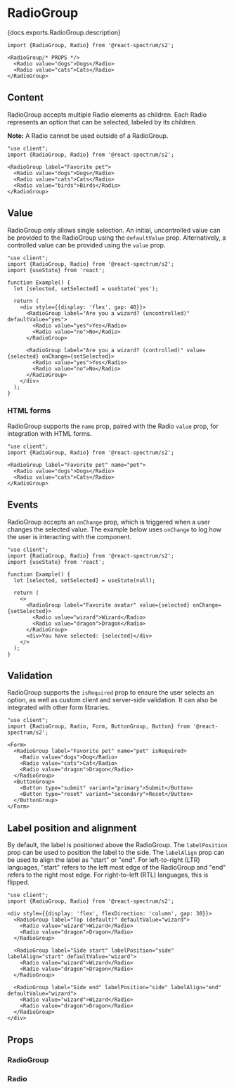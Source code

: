 

# RadioGroup

<PageDescription>{docs.exports.RadioGroup.description}</PageDescription>

```tsx render docs={docs.exports.RadioGroup} links={docs.links} props={['size', 'labelPosition', 'labelAlign', 'necessityIndicator', 'isRequired', 'isDisabled', 'isInvalid']} initialProps={{label: 'Favorite pet'}} type="s2"
import {RadioGroup, Radio} from '@react-spectrum/s2';

<RadioGroup/* PROPS */>
  <Radio value="dogs">Dogs</Radio>
  <Radio value="cats">Cats</Radio>
</RadioGroup>
```

## Content

RadioGroup accepts multiple Radio elements as children. Each Radio represents an option that can be selected, labeled by its children.

**Note:** A Radio cannot be used outside of a RadioGroup.

```tsx render expanded
"use client";
import {RadioGroup, Radio} from '@react-spectrum/s2';

<RadioGroup label="Favorite pet">
  <Radio value="dogs">Dogs</Radio>
  <Radio value="cats">Cats</Radio>
  <Radio value="birds">Birds</Radio>
</RadioGroup>
```

## Value

RadioGroup only allows single selection. An initial, uncontrolled value can be provided to the RadioGroup using the `defaultValue` prop. Alternatively, a controlled value can be provided using the `value` prop.

```tsx render hideImports
"use client";
import {RadioGroup, Radio} from '@react-spectrum/s2';
import {useState} from 'react';

function Example() {
  let [selected, setSelected] = useState('yes');

  return (
    <div style={{display: 'flex', gap: 40}}>
      <RadioGroup label="Are you a wizard? (uncontrolled)" defaultValue="yes">
        <Radio value="yes">Yes</Radio>
        <Radio value="no">No</Radio>
      </RadioGroup>

      <RadioGroup label="Are you a wizard? (controlled)" value={selected} onChange={setSelected}>
        <Radio value="yes">Yes</Radio>
        <Radio value="no">No</Radio>
      </RadioGroup>
    </div>
  );
}
```

### HTML forms

RadioGroup supports the `name` prop, paired with the Radio `value` prop, for integration with HTML forms.

```tsx render hideImports
"use client";
import {RadioGroup, Radio} from '@react-spectrum/s2';

<RadioGroup label="Favorite pet" name="pet">
  <Radio value="dogs">Dogs</Radio>
  <Radio value="cats">Cats</Radio>
</RadioGroup>
```

## Events

RadioGroup accepts an `onChange` prop, which is triggered when a user changes the selected value. The example below uses `onChange` to log how the user is interacting with the component.

```tsx render hideImports
"use client";
import {RadioGroup, Radio} from '@react-spectrum/s2';
import {useState} from 'react';

function Example() {
  let [selected, setSelected] = useState(null);

  return (
    <>
      <RadioGroup label="Favorite avatar" value={selected} onChange={setSelected}>
        <Radio value="wizard">Wizard</Radio>
        <Radio value="dragon">Dragon</Radio>
      </RadioGroup>
      <div>You have selected: {selected}</div>
    </>
  );
}
```

## Validation

RadioGroup supports the `isRequired` prop to ensure the user selects an option, as well as custom client and server-side validation. It can also be integrated with other form libraries.

```tsx render hideImports
"use client";
import {RadioGroup, Radio, Form, ButtonGroup, Button} from '@react-spectrum/s2';

<Form>
  <RadioGroup label="Favorite pet" name="pet" isRequired>
    <Radio value="dogs">Dog</Radio>
    <Radio value="cats">Cat</Radio>
    <Radio value="dragon">Dragon</Radio>
  </RadioGroup>
  <ButtonGroup>
    <Button type="submit" variant="primary">Submit</Button>
    <Button type="reset" variant="secondary">Reset</Button>
  </ButtonGroup>
</Form>
```

## Label position and alignment

By default, the label is positioned above the RadioGroup. The `labelPosition` prop can be used to position the label to the side. The `labelAlign` prop can be used to align the label as "start" or "end". For left-to-right (LTR) languages, "start" refers to the left most edge of the RadioGroup and "end" refers to the right most edge. For right-to-left (RTL) languages, this is flipped.

```tsx render hideImports
"use client";
import {RadioGroup, Radio} from '@react-spectrum/s2';

<div style={{display: 'flex', flexDirection: 'column', gap: 30}}>
  <RadioGroup label="Top (default)" defaultValue="wizard">
    <Radio value="wizard">Wizard</Radio>
    <Radio value="dragon">Dragon</Radio>
  </RadioGroup>
  
  <RadioGroup label="Side start" labelPosition="side" labelAlign="start" defaultValue="wizard">
    <Radio value="wizard">Wizard</Radio>
    <Radio value="dragon">Dragon</Radio>
  </RadioGroup>
  
  <RadioGroup label="Side end" labelPosition="side" labelAlign="end" defaultValue="wizard">
    <Radio value="wizard">Wizard</Radio>
    <Radio value="dragon">Dragon</Radio>
  </RadioGroup>
</div>
```

## Props

### RadioGroup

<PropTable component={docs.exports.RadioGroup} links={docs.links} />

### Radio

<PropTable component={docs.exports.Radio} links={docs.links} />
